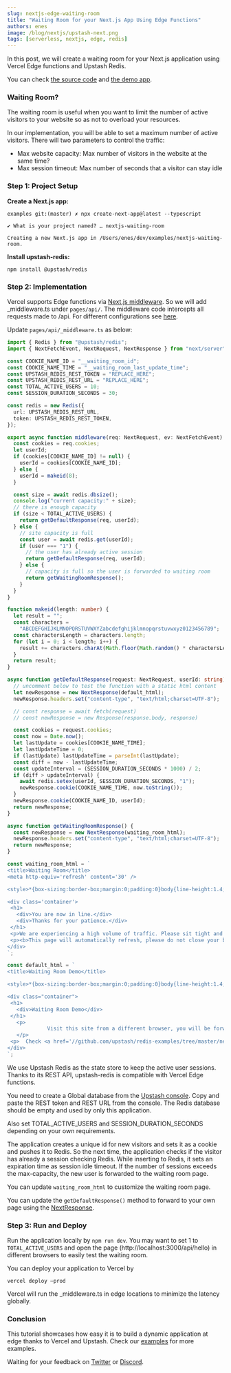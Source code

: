 ```yaml
---
slug: nextjs-edge-waiting-room
title: "Waiting Room for your Next.js App Using Edge Functions"
authors: enes
image: /blog/nextjs/upstash-next.png
tags: [serverless, nextjs, edge, redis]
---
```


In this post, we will create a waiting room for your Next.js application using Vercel Edge functions and Upstash Redis.

You can check [the source code](https://github.com/upstash/redis-examples/tree/master/nextjs-waiting-room) and [the demo app](https://nextjs-waiting-room.vercel.app/api/hello).

### Waiting Room?

The waiting room is useful when you want to limit the number of active visitors to your website so as not to overload your resources.

In our implementation, you will be able to set a maximum number of active visitors. There will two parameters to control the traffic:

- Max website capacity: Max number of visitors in the website at the same time?
- Max session timeout: Max number of seconds that a visitor can stay idle

### Step 1: Project Setup

**Create a Next.js app:**

```shell
examples git:(master) ✗ npx create-next-app@latest --typescript

✔ What is your project named? … nextjs-waiting-room

Creating a new Next.js app in /Users/enes/dev/examples/nextjs-waiting-room.
```

**Install upstash-redis:**

```shell
npm install @upstash/redis
```

### Step 2: Implementation

Vercel supports Edge functions via [Next.js middleware](https://nextjs.org/docs/middleware). So we will add \_middleware.ts under `pages/api/`. The middleware code intercepts all requests made to /api. For different configurations see [here](https://vercel.com/docs/concepts/functions/edge-functions#middleware-running-order).

Update `pages/api/_middleware.ts` as below:

```typescript
import { Redis } from "@upstash/redis";
import { NextFetchEvent, NextRequest, NextResponse } from "next/server";

const COOKIE_NAME_ID = "__waiting_room_id";
const COOKIE_NAME_TIME = "__waiting_room_last_update_time";
const UPSTASH_REDIS_REST_TOKEN = "REPLACE_HERE";
const UPSTASH_REDIS_REST_URL = "REPLACE_HERE";
const TOTAL_ACTIVE_USERS = 10;
const SESSION_DURATION_SECONDS = 30;

const redis = new Redis({
  url: UPSTASH_REDIS_REST_URL,
  token: UPSTASH_REDIS_REST_TOKEN,
});

export async function middleware(req: NextRequest, ev: NextFetchEvent) {
  const cookies = req.cookies;
  let userId;
  if (cookies[COOKIE_NAME_ID] != null) {
    userId = cookies[COOKIE_NAME_ID];
  } else {
    userId = makeid(8);
  }

  const size = await redis.dbsize();
  console.log("current capacity:" + size);
  // there is enough capacity
  if (size < TOTAL_ACTIVE_USERS) {
    return getDefaultResponse(req, userId);
  } else {
    // site capacity is full
    const user = await redis.get(userId);
    if (user === "1") {
      // the user has already active session
      return getDefaultResponse(req, userId);
    } else {
      // capacity is full so the user is forwarded to waiting room
      return getWaitingRoomResponse();
    }
  }
}

function makeid(length: number) {
  let result = "";
  const characters =
    "ABCDEFGHIJKLMNOPQRSTUVWXYZabcdefghijklmnopqrstuvwxyz0123456789";
  const charactersLength = characters.length;
  for (let i = 0; i < length; i++) {
    result += characters.charAt(Math.floor(Math.random() * charactersLength));
  }
  return result;
}

async function getDefaultResponse(request: NextRequest, userId: string) {
  // uncomment below to test the function with a static html content
  let newResponse = new NextResponse(default_html);
  newResponse.headers.set("content-type", "text/html;charset=UTF-8");

  // const response = await fetch(request)
  // const newResponse = new Response(response.body, response)

  const cookies = request.cookies;
  const now = Date.now();
  let lastUpdate = cookies[COOKIE_NAME_TIME];
  let lastUpdateTime = 0;
  if (lastUpdate) lastUpdateTime = parseInt(lastUpdate);
  const diff = now - lastUpdateTime;
  const updateInterval = (SESSION_DURATION_SECONDS * 1000) / 2;
  if (diff > updateInterval) {
    await redis.setex(userId, SESSION_DURATION_SECONDS, "1");
    newResponse.cookie(COOKIE_NAME_TIME, now.toString());
  }
  newResponse.cookie(COOKIE_NAME_ID, userId);
  return newResponse;
}

async function getWaitingRoomResponse() {
  const newResponse = new NextResponse(waiting_room_html);
  newResponse.headers.set("content-type", "text/html;charset=UTF-8");
  return newResponse;
}

const waiting_room_html = `
<title>Waiting Room</title>
<meta http-equiv='refresh' content='30' />

<style>*{box-sizing:border-box;margin:0;padding:0}body{line-height:1.4;font-size:1rem;font-family:ui-sans-serif,system-ui,-apple-system,BlinkMacSystemFont,"Segoe UI",Roboto,"Helvetica Neue",Arial,"Noto Sans",sans-serif;padding:2rem;display:grid;place-items:center;min-height:100vh}.container{width:100%;max-width:800px}p{margin-top:.5rem}</style>

<div class='container'>
 <h1>
   <div>You are now in line.</div>
   <div>Thanks for your patience.</div>
 </h1>
 <p>We are experiencing a high volume of traffic. Please sit tight and we will let you in soon. </p>
 <p><b>This page will automatically refresh, please do not close your browser.</b></p>
</div>
`;

const default_html = `
<title>Waiting Room Demo</title>

<style>*{box-sizing:border-box;margin:0;padding:0}body{line-height:1.4;font-size:1rem;font-family:ui-sans-serif,system-ui,-apple-system,BlinkMacSystemFont,"Segoe UI",Roboto,"Helvetica Neue",Arial,"Noto Sans",sans-serif;padding:2rem;display:grid;place-items:center;min-height:100vh}.container{width:100%;max-width:800px}p{margin-top:.5rem}</style>

<div class="container">
 <h1>
   <div>Waiting Room Demo</div>
 </h1>
   <p>
             Visit this site from a different browser, you will be forwarded to the waiting room when the capacity is full.
   </p>
 <p>  Check <a href='//github.com/upstash/redis-examples/tree/master/nextjs-waiting-room' style={{"color": "blue"}}>this project </a> to set up a waiting room for your website.</p>
</div>
`;
```

We use Upstash Redis as the state store to keep the active user sessions. Thanks to its REST API, upstash-redis is compatible with Vercel Edge functions.

You need to create a Global database from the [Upstash console](https://console.upstash.com). Copy and paste the REST token and REST URL from the console. The Redis database should be empty and used by only this application.

Also set TOTAL_ACTIVE_USERS and SESSION_DURATION_SECONDS depending on your own requirements.

The application creates a unique id for new visitors and sets it as a cookie and pushes it to Redis. So the next time, the application checks if the visitor has already a session checking Redis. While inserting to Redis, it sets an expiration time as session idle timeout. If the number of sessions exceeds the max-capacity, the new user is forwarded to the waiting room page.

You can update `waiting_room_html` to customize the waiting room page.

You can update the `getDefaultResponse()` method to forward to your own page using the [NextResponse](https://vercel.com/docs/concepts/functions/edge-functions#nextresponse).

### Step 3: Run and Deploy

Run the application locally by `npm run dev`. You may want to set 1 to `TOTAL_ACTIVE_USERS` and open the page (http://localhost:3000/api/hello) in different browsers to easily test the waiting room.

You can deploy your application to Vercel by

`vercel deploy –prod`

Vercel will run the \_middleware.ts in edge locations to minimize the latency globally.

### Conclusion

This tutorial showcases how easy it is to build a dynamic application at edge thanks to Vercel and Upstash. Check our [examples](https://docs.upstash.com/redis/redis/examples) for more examples.

Waiting for your feedback on [Twitter](https://twitter.com/upstash) or [Discord](https://discord.gg/w9SenAtbme).
